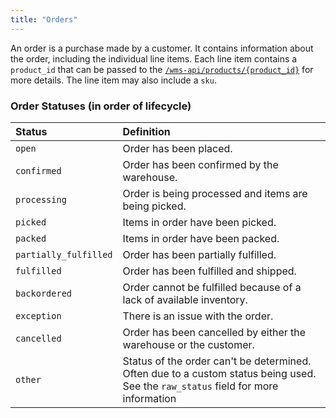 ```yaml
---
title: "Orders"
---
```

An order is a purchase made by a customer. It contains information about the order,
including the individual line items. Each line item contains a `product_id` that
can be passed to the [`/wms-api/products/{product_id}`](/api-reference/wms-api/products/get-item) for more details.
The line item may also include a `sku`.

### Order Statuses (in order of lifecycle)
| Status       | Definition
| :----------- | :---------------------------------------------------------------
| `open`       | Order has been placed.
| `confirmed`  | Order has been confirmed by the warehouse.
| `processing` | Order is being processed and items are being picked.
| `picked`     | Items in order have been picked.
| `packed`     | Items in order have been packed.
| `partially_fulfilled` | Order has been partially fulfilled.
| `fulfilled`  | Order has been fulfilled and shipped.
| `backordered`| Order cannot be fulfilled because of a lack of available inventory.
| `exception`  | There is an issue with the order.
| `cancelled`  | Order has been cancelled by either the warehouse or the customer.
| `other`      | Status of the order can't be determined. Often due to a custom status being used. See the `raw_status` field for more information
